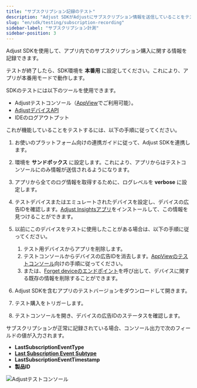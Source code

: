 ```yaml
---
title: "サブスクリプション記録のテスト"
description: "Adjust SDKがAdjustにサブスクリプション情報を送信していることをテストする"
slug: "en/sdk/testing/subscription-recording"
sidebar-label: "サブスクリプション計測"
sidebar-position: 3
---
```

Adjust SDKを使用して、アプリ内でのサブスクリプション購入に関する情報を記録できます。
<callout type="important"> 

テストが終了したら、SDK環境を **本番用** に設定してください。これにより、アプリが本番用モードで動作します。
</Callout> 

SDKのテストには以下のツールを使用できます。

* Adjustテストコンソール（[AppView](https://help.adjust.com/en/article/testing-console)でご利用可能）。
* [AdjustデバイスAPI](/en/api/device-api/inspect)
* IDEのログアウトプット

これが機能していることをテストするには、以下の手順に従ってください。

1. お使いのプラットフォーム向けの連携ガイドに従って、Adjust SDKを連携します。
2. 環境を **サンドボックス** に設定します。これにより、アプリからはテストコンソールにのみ情報が送信されるようになります。
3. アプリから全てのログ情報を取得するために、ログレベルを **verbose** に設定します。
4. テストデバイスまたはエミュレートされたデバイスを設定し、デバイスの広告IDを確認します。[Adjust Insightsアプリ](https://apps.apple.com/us/app/adjust-insights/id1125517808)をインストールして、この情報を見つけることができます。
5. 以前にこのデバイスをテストに使用したことがある場合は、以下の手順に従ってください。 
   1. テスト用デバイスからアプリを削除します。
   2. テストコンソールからデバイスの広告IDを消去します。[AppViewのテストコンソール](https://help.adjust.com/en/article/testing-console#forget-device)向けの手順に従ってください。
   3. または、[Forget deviceのエンドポイント](/en/api/device-api/forget/)を呼び出して、デバイスに関する既存の情報を削除することができます。

6. Adjust SDKを含むアプリのテストバージョンをダウンロードして開きます。
7. テスト購入をトリガーします。
8. テストコンソールを開き、デバイスの広告IDのステータスを確認します。

サブスクリプションが正常に記録されている場合、コンソール出力で次のフィールドの値が入力されます。

* **LastSubscriptionEventType** 
* [**Last Subscription Event Subtype**](https://help.adjust.com/en/article/manage-subscription-data#subscription-event-subtypes)
* **LastSubscriptionEventTimestamp** 
* **製品ID** 

![Adjustテストコンソール](@images/sdk-testing/subscription/testing-console.png)

